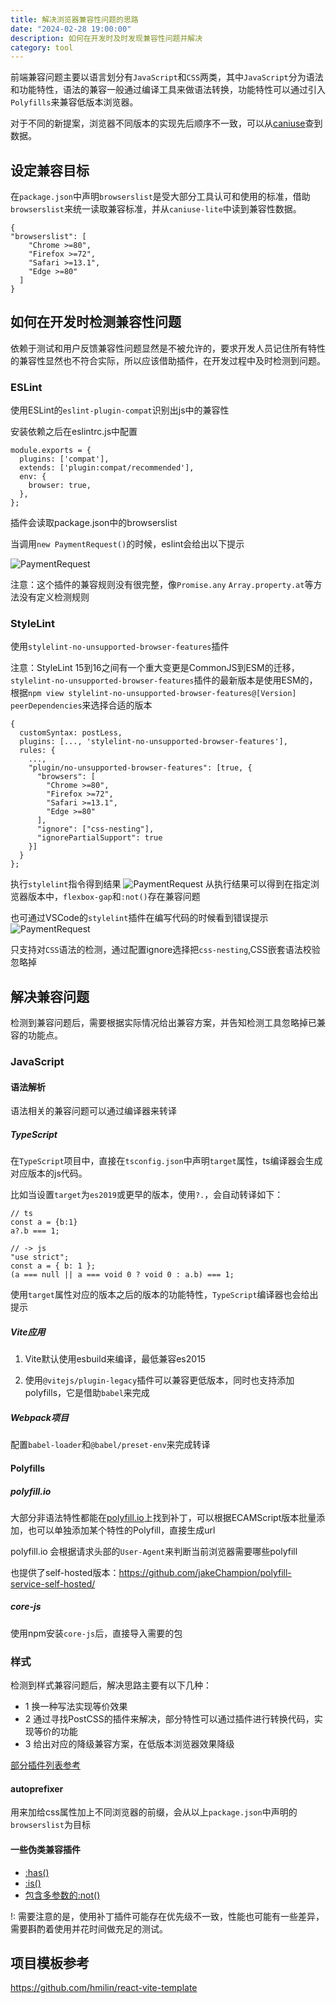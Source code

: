 ```yaml
---
title: 解决浏览器兼容性问题的思路
date: "2024-02-28 19:00:00"
description: 如何在开发时及时发现兼容性问题并解决
category: tool
---
```


前端兼容问题主要以语言划分有`JavaScript`和`CSS`两类，其中`JavaScript`分为语法和功能特性，语法的兼容一般通过编译工具来做语法转换，功能特性可以通过引入`Polyfills`来兼容低版本浏览器。

对于不同的新提案，浏览器不同版本的实现先后顺序不一致，可以从[caniuse](https://caniuse.com/)查到数据。


## 设定兼容目标

在`package.json`中声明`browserslist`是受大部分工具认可和使用的标准，借助`browserslist`来统一读取兼容标准，并从`caniuse-lite`中读到兼容性数据。
```
{
"browserslist": [
    "Chrome >=80",
    "Firefox >=72",
    "Safari >=13.1",
    "Edge >=80"
  ]
}
```


## 如何在开发时检测兼容性问题

依赖于测试和用户反馈兼容性问题显然是不被允许的，要求开发人员记住所有特性的兼容性显然也不符合实际，所以应该借助插件，在开发过程中及时检测到问题。

### ESLint

使用ESLint的`eslint-plugin-compat`识别出js中的兼容性

安装依赖之后在eslintrc.js中配置
```
module.exports = {
  plugins: ['compat'],
  extends: ['plugin:compat/recommended'],
  env: {
    browser: true,
  },
};
```
插件会读取package.json中的browserslist

当调用`new PaymentRequest()`的时候，eslint会给出以下提示

![PaymentRequest](/posts-img/eslint-compat-1.png)


注意：这个插件的兼容规则没有很完整，像`Promise.any`  `Array.property.at`等方法没有定义检测规则


### StyleLint

使用`stylelint-no-unsupported-browser-features`插件

注意：StyleLint 15到16之间有一个重大变更是CommonJS到ESM的迁移，`stylelint-no-unsupported-browser-features`插件的最新版本是使用ESM的，根据`npm view stylelint-no-unsupported-browser-features@[Version] peerDependencies`来选择合适的版本

```
{
  customSyntax: postLess,
  plugins: [..., 'stylelint-no-unsupported-browser-features'],
  rules: {
    ...,
    "plugin/no-unsupported-browser-features": [true, {
      "browsers": [
        "Chrome >=80",
        "Firefox >=72",
        "Safari >=13.1",
        "Edge >=80"
      ],
      "ignore": ["css-nesting"],
      "ignorePartialSupport": true
    }]
  }
};
```
执行`stylelint`指令得到结果
![PaymentRequest](/posts-img/stylelint-compat-1.png)
从执行结果可以得到在指定浏览器版本中，`flexbox-gap`和`:not()`存在兼容问题

也可通过VSCode的`stylelint`插件在编写代码的时候看到错误提示
![PaymentRequest](/posts-img/stylelint-compat-2.png)


只支持对`CSS`语法的检测，通过配置ignore选择把`css-nesting`,CSS嵌套语法校验忽略掉

## 解决兼容问题

检测到兼容问题后，需要根据实际情况给出兼容方案，并告知检测工具忽略掉已兼容的功能点。

###  JavaScript

#### 语法解析

语法相关的兼容问题可以通过编译器来转译

##### TypeScript

在`TypeScript`项目中，直接在`tsconfig.json`中声明`target`属性，ts编译器会生成对应版本的js代码。

比如当设置`target`为`es2019`或更早的版本，使用`?.`，会自动转译如下：

```
// ts
const a = {b:1}
a?.b === 1;

// -> js
"use strict";
const a = { b: 1 };
(a === null || a === void 0 ? void 0 : a.b) === 1;
```

使用`target`属性对应的版本之后的版本的功能特性，`TypeScript`编译器也会给出提示


##### Vite应用

1. Vite默认使用esbuild来编译，最低兼容es2015

2. 使用`@vitejs/plugin-legacy`插件可以兼容更低版本，同时也支持添加polyfills，它是借助`babel`来完成

##### Webpack项目

配置`babel-loader`和`@babel/preset-env`来完成转译


#### Polyfills


##### polyfill.io

大部分非语法特性都能在[polyfill.io](https://polyfill.io/)上找到补丁，可以根据ECAMScript版本批量添加，也可以单独添加某个特性的Polyfill，直接生成url

polyfill.io 会根据请求头部的`User-Agent`来判断当前浏览器需要哪些polyfill

也提供了self-hosted版本：https://github.com/jakeChampion/polyfill-service-self-hosted/

##### core-js

使用npm安装`core-js`后，直接导入需要的包

### 样式

检测到样式兼容问题后，解决思路主要有以下几种：
- 1 换一种写法实现等价效果
- 2 通过寻找PostCSS的插件来解决，部分特性可以通过插件进行转换代码，实现等价的功能
- 3 给出对应的降级兼容方案，在低版本浏览器效果降级


[部分插件列表参考](https://www.postcss.parts/)

#### autoprefixer

用来加给css属性加上不同浏览器的前缀，会从以上`package.json`中声明的`browserslist`为目标


#### 一些伪类兼容插件

- [:has()](https://www.npmjs.com/package/css-has-pseudo)
- [:is()](https://www.npmjs.com/package/@csstools/postcss-is-pseudo-class)
- [包含多参数的:not()](https://www.npmjs.com/package/postcss-selector-not)


!: 需要注意的是，使用补丁插件可能存在优先级不一致，性能也可能有一些差异，需要斟酌着使用并花时间做充足的测试。

## 项目模板参考

https://github.com/hmilin/react-vite-template


